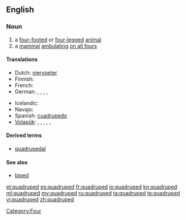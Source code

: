 ==English==

===Noun===
{{en-noun}}

# a [[four-footed]] or [[four-legged]] [[animal]]
# a [[mammal]] [[ambulating]] [[on all fours]]

====Translations====
{{trans-top|a four-footed or four-legged animal}}
* Dutch: [[viervoeter]] {{m}}
* Finnish: {{t-|fi|nelijalkainen}}
* French: {{t+|fr|quadrupède|m}}
* German: {{t|de|Vierfüßer|m}}, {{t|de|Vierfüßerin|f}}, {{t|de|Vierfüßler|m}}, {{t|de|Vierfüßlerin|f}}, {{t|de|Quadrupede|m}}
{{trans-mid}}
* Icelandic: {{t|is|ferfætlingur|m}}
* Navajo: {{tø|nv|naaldlooshii}}
* Spanish: [[cuadrupedo]] {{m}}
* [[Volapük]]: {{qualifier|male or female}} {{t|vo|folfutaf}}, {{qualifier|male}} {{t|vo|hifolfutaf}}, {{qualifier|female}} {{t|vo|jifolfutaf}}, {{qualifier|male or female}} {{t|vo|follögaf}}, {{qualifier|male}} {{t|vo|hifollögaf}}, {{qualifier|female}} {{t|vo|jifollögaf}}
{{trans-bottom}}

====Derived terms====
* [[quadrupedal]]

====See also====
* [[biped]]

[[Category:Four]]

[[et:quadruped]]
[[es:quadruped]]
[[fr:quadruped]]
[[io:quadruped]]
[[kn:quadruped]]
[[ml:quadruped]]
[[my:quadruped]]
[[ru:quadruped]]
[[ta:quadruped]]
[[te:quadruped]]
[[vi:quadruped]]
[[zh:quadruped]]